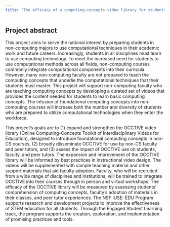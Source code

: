 ```yaml
---
title: "The efficacy of a computing-concepts video library for students and peer tutors in multidisciplinary contexts"
---
```


## Project abstract

This project aims to serve the national interest by preparing students in non-computing majors to use computational techniques in their academic work and future careers. Increasingly, students in all disciplines must learn to use computing technology. To meet the increased need for students to use computational methods across all fields, non-computing courses commonly integrate computational components into their curricula. However, many non-computing faculty are not prepared to teach the computing concepts that underlie the computational techniques that their students must master. This project will support non-computing faculty who are teaching computing concepts by developing a curated set of videos that provides the content needed for students to learn basic computing concepts. The infusion of foundational computing concepts into non-computing courses will increase both the number and diversity of students who are prepared to utilize computational technologies when they enter the workforce.

This project's goals are to (1) expand and strengthen the OCCTIVE video library (Online Computing-Concepts Toolkit of Interdisciplinary Videos for Education), designed to introduce foundational computing concepts in non-CS courses, (2) broadly disseminate OCCTIVE for use by non-CS faculty and peer tutors, and (3) assess the impact of OCCTIVE use on students, faculty, and peer tutors. The expansion and improvement of the OCCTIVE library will be informed by best practices in instructional video design. The videos will be supplemented with sample teaching material and other support materials that aid faculty adoption. Faculty, who will be recruited from a wide range of disciplines and institutions, will be trained to integrate OCCTIVE into their courses through in person and virtual workshops. The efficacy of the OCCTIVE library will be measured by assessing students' comprehension of computing concepts, faculty's adoption of materials in their classes, and peer tutor experiences. The NSF IUSE: EDU Program supports research and development projects to improve the effectiveness of STEM education for all students. Through the Engaged Student Learning track, the program supports the creation, exploration, and implementation of promising practices and tools.

